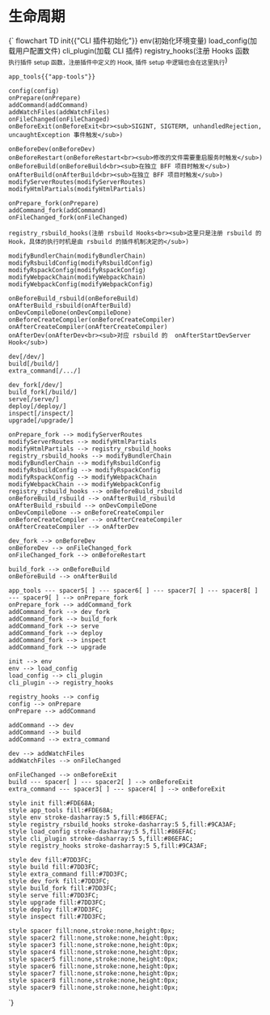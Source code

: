 # 生命周期


<Mermaid>
{`
flowchart TD
    init{{"CLI 插件初始化"}}
    env(初始化环境变量)
    load_config(加载用户配置文件)
    cli_plugin(加载 CLI 插件)
    registry_hooks(注册 Hooks 函数<br><sub>执行插件 setup 函数，注册插件中定义的 Hook, 插件 setup 中逻辑也会在这里执行</sub>)

    app_tools{{"app-tools"}}

    config(config)
    onPrepare(onPrepare)
    addCommand(addCommand)
    addWatchFiles(addWatchFiles)
    onFileChanged(onFileChanged)
    onBeforeExit(onBeforeExit<br><sub>SIGINT, SIGTERM, unhandledRejection, uncaughtException 事件触发</sub>)

    onBeforeDev(onBeforeDev)
    onBeforeRestart(onBeforeRestart<br><sub>修改的文件需要重启服务时触发</sub>)
    onBeforeBuild(onBeforeBuild<br><sub>在独立 BFF 项目时触发</sub>)
    onAfterBuild(onAfterBuild<br><sub>在独立 BFF 项目时触发</sub>)
    modifyServerRoutes(modifyServerRoutes)
    modifyHtmlPartials(modifyHtmlPartials)

    onPrepare_fork(onPrepare)
    addCommand_fork(addCommand)
    onFileChanged_fork(onFileChanged)

    registry_rsbuild_hooks(注册 rsbuild Hooks<br><sub>这里只是注册 rsbuild 的 Hook，具体的执行时机是由 rsbuild 的插件机制决定的</sub>)

    modifyBundlerChain(modifyBundlerChain)
    modifyRsbuildConfig(modifyRsbuildConfig)
    modifyRspackConfig(modifyRspackConfig)
    modifyWebpackChain(modifyWebpackChain)
    modifyWebpackConfig(modifyWebpackConfig)

    onBeforeBuild_rsbuild(onBeforeBuild)
    onAfterBuild_rsbuild(onAfterBuild)
    onDevCompileDone(onDevCompileDone)
    onBeforeCreateCompiler(onBeforeCreateCompiler)
    onAfterCreateCompiler(onAfterCreateCompiler)
    onAfterDev(onAfterDev<br><sub>对应 rsbuild 的  onAfterStartDevServer Hook</sub>)

    dev[/dev/]
    build[/build/]
    extra_command[/.../]

    dev_fork[/dev/]
    build_fork[/build/]
    serve[/serve/]
    deploy[/deploy/]
    inspect[/inspect/]
    upgrade[/upgrade/]

    onPrepare_fork --> modifyServerRoutes
    modifyServerRoutes --> modifyHtmlPartials
    modifyHtmlPartials --> registry_rsbuild_hooks
    registry_rsbuild_hooks --> modifyBundlerChain
    modifyBundlerChain --> modifyRsbuildConfig
    modifyRsbuildConfig --> modifyRspackConfig
    modifyRspackConfig --> modifyWebpackChain
    modifyWebpackChain --> modifyWebpackConfig
    registry_rsbuild_hooks --> onBeforeBuild_rsbuild
    onBeforeBuild_rsbuild --> onAfterBuild_rsbuild
    onAfterBuild_rsbuild --> onDevCompileDone
    onDevCompileDone --> onBeforeCreateCompiler
    onBeforeCreateCompiler --> onAfterCreateCompiler
    onAfterCreateCompiler --> onAfterDev

    dev_fork --> onBeforeDev
    onBeforeDev --> onFileChanged_fork
    onFileChanged_fork --> onBeforeRestart

    build_fork --> onBeforeBuild
    onBeforeBuild --> onAfterBuild

    app_tools --- spacer5[ ] --- spacer6[ ] --- spacer7[ ] --- spacer8[ ] --- spacer9[ ] --> onPrepare_fork
    onPrepare_fork --> addCommand_fork
    addCommand_fork --> dev_fork
    addCommand_fork --> build_fork
    addCommand_fork --> serve
    addCommand_fork --> deploy
    addCommand_fork --> inspect
    addCommand_fork --> upgrade

    init --> env
    env --> load_config
    load_config --> cli_plugin
    cli_plugin --> registry_hooks

    registry_hooks --> config
    config --> onPrepare
    onPrepare --> addCommand

    addCommand --> dev
    addCommand --> build
    addCommand --> extra_command

    dev --> addWatchFiles
    addWatchFiles --> onFileChanged

    onFileChanged --> onBeforeExit
    build --- spacer[ ] --- spacer2[ ] --> onBeforeExit
    extra_command --- spacer3[ ] --- spacer4[ ] --> onBeforeExit

    style init fill:#FDE68A;
    style app_tools fill:#FDE68A;
    style env stroke-dasharray:5 5,fill:#86EFAC;
    style registry_rsbuild_hooks stroke-dasharray:5 5,fill:#9CA3AF;
    style load_config stroke-dasharray:5 5,fill:#86EFAC;
    style cli_plugin stroke-dasharray:5 5,fill:#86EFAC;
    style registry_hooks stroke-dasharray:5 5,fill:#9CA3AF;

    style dev fill:#7DD3FC;
    style build fill:#7DD3FC;
    style extra_command fill:#7DD3FC;
    style dev_fork fill:#7DD3FC;
    style build_fork fill:#7DD3FC;
    style serve fill:#7DD3FC;
    style upgrade fill:#7DD3FC;
    style deploy fill:#7DD3FC;
    style inspect fill:#7DD3FC;

    style spacer fill:none,stroke:none,height:0px;
    style spacer2 fill:none,stroke:none,height:0px;
    style spacer3 fill:none,stroke:none,height:0px;
    style spacer4 fill:none,stroke:none,height:0px;
    style spacer5 fill:none,stroke:none,height:0px;
    style spacer6 fill:none,stroke:none,height:0px;
    style spacer7 fill:none,stroke:none,height:0px;
    style spacer8 fill:none,stroke:none,height:0px;
    style spacer9 fill:none,stroke:none,height:0px;
`}
</Mermaid>
